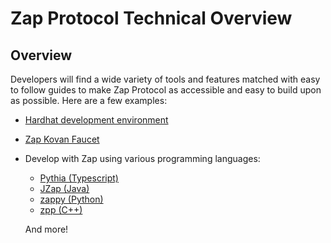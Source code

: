 # Zap Protocol Technical Overview

## Overview

Developers will find a wide variety of tools and features matched with easy to follow guides to make Zap Protocol as accessible and easy to build upon as possible. Here are a few examples:

* [Hardhat development environment](https://github.com/zapproject/zap-hardhat)

* [Zap Kovan Faucet](https://github.com/zapproject/faucet)

* Develop with Zap using various programming languages:
    * [Pythia (Typescript)](https://github.com/zapproject/pythia)
    * [JZap (Java)](https://github.com/zapproject/jzap)
    * [zappy (Python)](https://github.com/zapproject/zappy)
    * [zpp (C++)](https://github.com/zapproject/zpp)

    And more!
